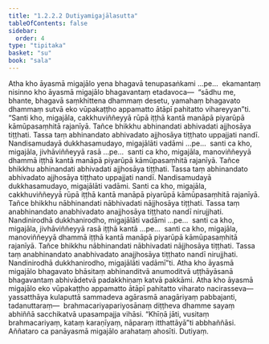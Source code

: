 ```yaml
---
title: "1.2.2.2 Dutiyamigajālasutta"
tableOfContents: false
sidebar:
  order: 4
type: "tipitaka"
basket: "su"
book: "sala"
---
```



<DynamicBreadcrumb />

<Division number="64" book="sala">

<Paragraph number="211" book="sala">
Atha kho āyasmā migajālo yena bhagavā tenupasaṅkami …pe…  ekamantaṃ nisinno kho āyasmā migajālo bhagavantaṃ etadavoca—  “sādhu me, bhante, bhagavā saṃkhittena dhammaṃ desetu, yamahaṃ bhagavato dhammaṃ sutvā eko vūpakaṭṭho appamatto ātāpī pahitatto vihareyyan”ti.
</Paragraph>

<Paragraph number="212" book="sala">
“Santi kho, migajāla, cakkhuviññeyyā rūpā iṭṭhā kantā manāpā piyarūpā kāmūpasaṃhitā rajanīyā. Tañce bhikkhu abhinandati abhivadati ajjhosāya tiṭṭhati. Tassa taṃ abhinandato abhivadato ajjhosāya tiṭṭhato uppajjati nandī. Nandisamudayā dukkhasamudayo, migajālāti vadāmi …pe…  santi ca kho, migajāla, jivhāviññeyyā rasā …pe…  santi ca kho, migajāla, manoviññeyyā dhammā iṭṭhā kantā manāpā piyarūpā kāmūpasaṃhitā rajanīyā. Tañce bhikkhu abhinandati abhivadati ajjhosāya tiṭṭhati. Tassa taṃ abhinandato abhivadato ajjhosāya tiṭṭhato uppajjati nandī. Nandisamudayā dukkhasamudayo, migajālāti vadāmi.
</Paragraph>

<Paragraph number="213" book="sala">
Santi ca kho, migajāla, cakkhuviññeyyā rūpā iṭṭhā kantā manāpā piyarūpā kāmūpasaṃhitā rajanīyā. Tañce bhikkhu nābhinandati nābhivadati nājjhosāya tiṭṭhati. Tassa taṃ anabhinandato anabhivadato anajjhosāya tiṭṭhato nandī nirujjhati. Nandinirodhā dukkhanirodho, migajālāti vadāmi …pe…  santi ca kho, migajāla, jivhāviññeyyā rasā iṭṭhā kantā …pe…  santi ca kho, migajāla, manoviññeyyā dhammā iṭṭhā kantā manāpā piyarūpā kāmūpasaṃhitā rajanīyā. Tañce bhikkhu nābhinandati nābhivadati nājjhosāya tiṭṭhati. Tassa taṃ anabhinandato anabhivadato anajjhosāya tiṭṭhato nandī nirujjhati. Nandinirodhā dukkhanirodho, migajālāti vadāmī”ti.
</Paragraph>

<Paragraph number="214" book="sala">
Atha kho āyasmā migajālo bhagavato bhāsitaṃ abhinanditvā anumoditvā uṭṭhāyāsanā bhagavantaṃ abhivādetvā padakkhiṇaṃ katvā pakkāmi. Atha kho āyasmā migajālo eko vūpakaṭṭho appamatto ātāpī pahitatto viharato nacirasseva—  yassatthāya kulaputtā sammadeva agārasmā anagāriyaṃ pabbajanti, tadanuttaraṃ—  brahmacariyapariyosānaṃ diṭṭheva dhamme sayaṃ abhiññā sacchikatvā upasampajja vihāsi. “Khīṇā jāti, vusitaṃ brahmacariyaṃ, kataṃ karaṇīyaṃ, nāparaṃ itthattāyā”ti abbhaññāsi. Aññataro ca panāyasmā migajālo arahataṃ ahosīti.

</Paragraph>
</Division>

<Paragraph number="215" type="center" book="sala">
Dutiyaṃ.
</Paragraph>